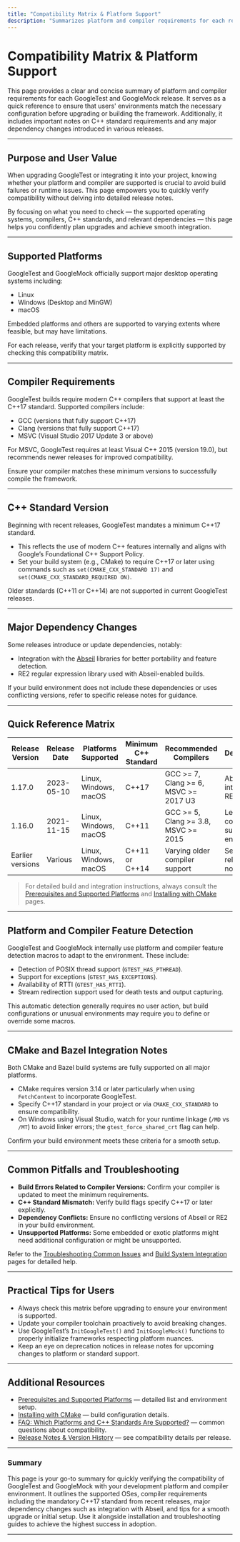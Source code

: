 ```yaml
---
title: "Compatibility Matrix & Platform Support"
description: "Summarizes platform and compiler requirements for each release, providing quick reference to ensure upgrades match user environments. Notes on C++ standard updates and major dependency changes are included."
---
```


# Compatibility Matrix & Platform Support

This page provides a clear and concise summary of platform and compiler requirements for each GoogleTest and GoogleMock release. It serves as a quick reference to ensure that users' environments match the necessary configuration before upgrading or building the framework. Additionally, it includes important notes on C++ standard requirements and any major dependency changes introduced in various releases.

---

## Purpose and User Value

When upgrading GoogleTest or integrating it into your project, knowing whether your platform and compiler are supported is crucial to avoid build failures or runtime issues. This page empowers you to quickly verify compatibility without delving into detailed release notes.

By focusing on what you need to check — the supported operating systems, compilers, C++ standards, and relevant dependencies — this page helps you confidently plan upgrades and achieve smooth integration.

---

## Supported Platforms

GoogleTest and GoogleMock officially support major desktop operating systems including:

- Linux
- Windows (Desktop and MinGW)
- macOS

Embedded platforms and others are supported to varying extents where feasible, but may have limitations.

For each release, verify that your target platform is explicitly supported by checking this compatibility matrix.

---

## Compiler Requirements

GoogleTest builds require modern C++ compilers that support at least the C++17 standard. Supported compilers include:

- GCC (versions that fully support C++17)
- Clang (versions that fully support C++17)
- MSVC (Visual Studio 2017 Update 3 or above)

For MSVC, GoogleTest requires at least Visual C++ 2015 (version 19.0), but recommends newer releases for improved compatibility.

Ensure your compiler matches these minimum versions to successfully compile the framework.

---

## C++ Standard Version

Beginning with recent releases, GoogleTest mandates a minimum C++17 standard.

- This reflects the use of modern C++ features internally and aligns with Google’s Foundational C++ Support Policy.
- Set your build system (e.g., CMake) to require C++17 or later using commands such as `set(CMAKE_CXX_STANDARD 17)` and `set(CMAKE_CXX_STANDARD_REQUIRED ON)`.

Older standards (C++11 or C++14) are not supported in current GoogleTest releases.

---

## Major Dependency Changes

Some releases introduce or update dependencies, notably:

- Integration with the [Abseil](https://abseil.io/) libraries for better portability and feature detection.
- RE2 regular expression library used with Abseil-enabled builds.

If your build environment does not include these dependencies or uses conflicting versions, refer to specific release notes for guidance.

---

## Quick Reference Matrix

| Release Version | Release Date | Platforms Supported       | Minimum C++ Standard | Recommended Compilers                     | Major Dependency Notes                 |
|-----------------|--------------|--------------------------|---------------------|-----------------------------------------|--------------------------------------|
| 1.17.0          | 2023-05-10   | Linux, Windows, macOS    | C++17               | GCC >= 7, Clang >= 6, MSVC >= 2017 U3  | Abseil integration, RE2 required     |
| 1.16.0          | 2021-11-15   | Linux, Windows, macOS    | C++11               | GCC >= 5, Clang >= 3.8, MSVC >= 2015   | Legacy compiler support ends         |
| Earlier versions | Various      | Linux, Windows, macOS    | C++11 or C++14       | Varying older compiler support         | See archived release notes           |

> For detailed build and integration instructions, always consult the [Prerequisites and Supported Platforms](../../getting-started/setup-overview/prerequisites) and [Installing with CMake](../../getting-started/setup-overview/install-cmake) pages.

---

## Platform and Compiler Feature Detection

GoogleTest and GoogleMock internally use platform and compiler feature detection macros to adapt to the environment. These include:

- Detection of POSIX thread support (`GTEST_HAS_PTHREAD`).
- Support for exceptions (`GTEST_HAS_EXCEPTIONS`).
- Availability of RTTI (`GTEST_HAS_RTTI`).
- Stream redirection support used for death tests and output capturing.

This automatic detection generally requires no user action, but build configurations or unusual environments may require you to define or override some macros.

---

## CMake and Bazel Integration Notes

Both CMake and Bazel build systems are fully supported on all major platforms.

- CMake requires version 3.14 or later particularly when using `FetchContent` to incorporate GoogleTest.
- Specify C++17 standard in your project or via `CMAKE_CXX_STANDARD` to ensure compatibility.
- On Windows using Visual Studio, watch for your runtime linkage (`/MD` vs `/MT`) to avoid linker errors; the `gtest_force_shared_crt` flag can help.

Confirm your build environment meets these criteria for a smooth setup.

---

## Common Pitfalls and Troubleshooting

- **Build Errors Related to Compiler Versions:** Confirm your compiler is updated to meet the minimum requirements.
- **C++ Standard Mismatch:** Verify build flags specify C++17 or later explicitly.
- **Dependency Conflicts:** Ensure no conflicting versions of Abseil or RE2 in your build environment.
- **Unsupported Platforms:** Some embedded or exotic platforms might need additional configuration or might be unsupported.

Refer to the [Troubleshooting Common Issues](../../getting-started/first-steps/troubleshooting) and [Build System Integration](../../guides/integration-and-best-practices/build-system-integration) pages for detailed help.

---

## Practical Tips for Users

- Always check this matrix before upgrading to ensure your environment is supported.
- Update your compiler toolchain proactively to avoid breaking changes.
- Use GoogleTest’s `InitGoogleTest()` and `InitGoogleMock()` functions to properly initialize frameworks respecting platform nuances.
- Keep an eye on deprecation notices in release notes for upcoming changes to platform or standard support.

---

## Additional Resources

- [Prerequisites and Supported Platforms](/getting-started/setup-overview/prerequisites) — detailed list and environment setup.
- [Installing with CMake](/getting-started/setup-overview/install-cmake) — build configuration details.
- [FAQ: Which Platforms and C++ Standards Are Supported?](/faq/getting-started-faq/which-cxx-versions-are-supported) — common questions about compatibility.
- [Release Notes & Version History](/changelog/release-notes-history/all-past-releases) — see compatibility details per release.

---

### Summary

This page is your go-to summary for quickly verifying the compatibility of GoogleTest and GoogleMock with your development platform and compiler environment. It outlines the supported OSes, compiler requirements including the mandatory C++17 standard from recent releases, major dependency changes such as integration with Abseil, and tips for a smooth upgrade or initial setup. Use it alongside installation and troubleshooting guides to achieve the highest success in adoption.

---